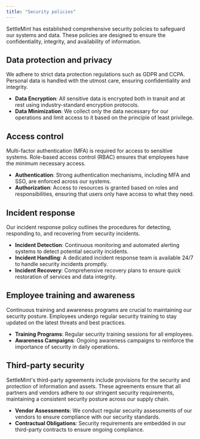 ```yaml
---
title: "Security policies"
---
```


SettleMint has established comprehensive security policies to safeguard our
systems and data. These policies are designed to ensure the confidentiality,
integrity, and availability of information.

## Data protection and privacy

We adhere to strict data protection regulations such as GDPR and CCPA. Personal
data is handled with the utmost care, ensuring confidentiality and integrity.

- **Data Encryption**: All sensitive data is encrypted both in transit and at
  rest using industry-standard encryption protocols.
- **Data Minimization**: We collect only the data necessary for our operations
  and limit access to it based on the principle of least privilege.

## Access control

Multi-factor authentication (MFA) is required for access to sensitive systems.
Role-based access control (RBAC) ensures that employees have the minimum
necessary access.

- **Authentication**: Strong authentication mechanisms, including MFA and SSO,
  are enforced across our systems.
- **Authorization**: Access to resources is granted based on roles and
  responsibilities, ensuring that users only have access to what they need.

## Incident response

Our incident response policy outlines the procedures for detecting, responding
to, and recovering from security incidents.

- **Incident Detection**: Continuous monitoring and automated alerting systems
  to detect potential security incidents.
- **Incident Handling**: A dedicated incident response team is available 24/7 to
  handle security incidents promptly.
- **Incident Recovery**: Comprehensive recovery plans to ensure quick
  restoration of services and data integrity.

## Employee training and awareness

Continuous training and awareness programs are crucial to maintaining our
security posture. Employees undergo regular security training to stay updated on
the latest threats and best practices.

- **Training Programs**: Regular security training sessions for all employees.
- **Awareness Campaigns**: Ongoing awareness campaigns to reinforce the
  importance of security in daily operations.

## Third-party security

SettleMint's third-party agreements include provisions for the security and
protection of information and assets. These agreements ensure that all partners
and vendors adhere to our stringent security requirements, maintaining a
consistent security posture across our supply chain.

- **Vendor Assessments**: We conduct regular security assessments of our vendors
  to ensure compliance with our security standards.
- **Contractual Obligations**: Security requirements are embedded in our
  third-party contracts to ensure ongoing compliance.
